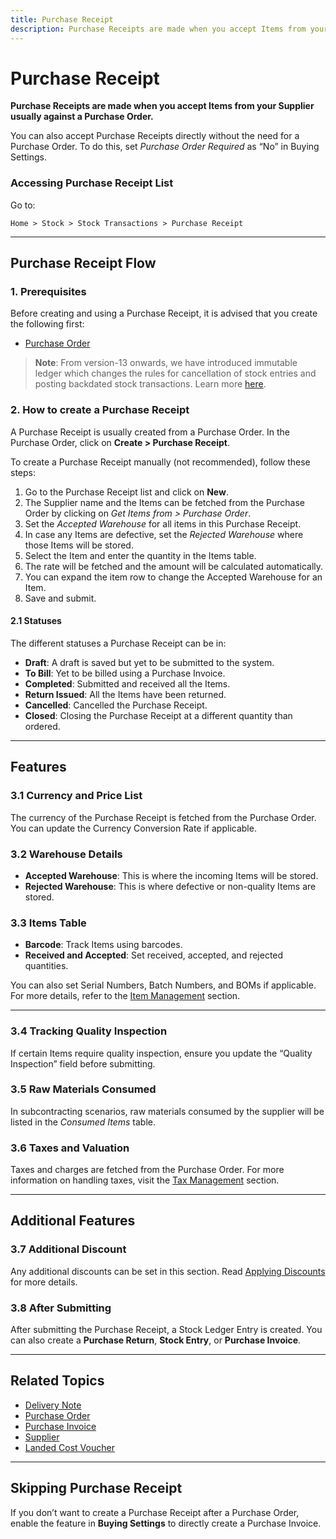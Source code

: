 ```yaml
---
title: Purchase Receipt
description: Purchase Receipts are made when you accept Items from your Supplier usually against a Purchase Order.
---
```


# Purchase Receipt

**Purchase Receipts are made when you accept Items from your Supplier usually against a Purchase Order.**

You can also accept Purchase Receipts directly without the need for a Purchase Order. To do this, set *Purchase Order Required* as “No” in Buying Settings.

### Accessing Purchase Receipt List
Go to:

`Home > Stock > Stock Transactions > Purchase Receipt`


---

## Purchase Receipt Flow

### 1. Prerequisites
Before creating and using a Purchase Receipt, it is advised that you create the following first:

- [Purchase Order]()

> **Note**: From version-13 onwards, we have introduced immutable ledger which changes the rules for cancellation of stock entries and posting backdated stock transactions. Learn more [here](/path-to-immutable-ledger).

### 2. How to create a Purchase Receipt
A Purchase Receipt is usually created from a Purchase Order. In the Purchase Order, click on **Create > Purchase Receipt**.

To create a Purchase Receipt manually (not recommended), follow these steps:

1. Go to the Purchase Receipt list and click on **New**.
2. The Supplier name and the Items can be fetched from the Purchase Order by clicking on *Get Items from > Purchase Order*.
3. Set the *Accepted Warehouse* for all items in this Purchase Receipt.
4. In case any Items are defective, set the *Rejected Warehouse* where those Items will be stored.
5. Select the Item and enter the quantity in the Items table.
6. The rate will be fetched and the amount will be calculated automatically.
7. You can expand the item row to change the Accepted Warehouse for an Item.
8. Save and submit.

#### 2.1 Statuses

The different statuses a Purchase Receipt can be in:

- **Draft**: A draft is saved but yet to be submitted to the system.
- **To Bill**: Yet to be billed using a Purchase Invoice.
- **Completed**: Submitted and received all the Items.
- **Return Issued**: All the Items have been returned.
- **Cancelled**: Cancelled the Purchase Receipt.
- **Closed**: Closing the Purchase Receipt at a different quantity than ordered.

---

## Features

### 3.1 Currency and Price List
The currency of the Purchase Receipt is fetched from the Purchase Order. You can update the Currency Conversion Rate if applicable.

### 3.2 Warehouse Details

- **Accepted Warehouse**: This is where the incoming Items will be stored.
- **Rejected Warehouse**: This is where defective or non-quality Items are stored.

### 3.3 Items Table

- **Barcode**: Track Items using barcodes.
- **Received and Accepted**: Set received, accepted, and rejected quantities.

You can also set Serial Numbers, Batch Numbers, and BOMs if applicable. For more details, refer to the [Item Management](/path-to-item-management) section.

---

### 3.4 Tracking Quality Inspection
If certain Items require quality inspection, ensure you update the “Quality Inspection” field before submitting.

### 3.5 Raw Materials Consumed
In subcontracting scenarios, raw materials consumed by the supplier will be listed in the *Consumed Items* table.

### 3.6 Taxes and Valuation
Taxes and charges are fetched from the Purchase Order. For more information on handling taxes, visit the [Tax Management](/path-to-tax-management) section.

---

## Additional Features

### 3.7 Additional Discount
Any additional discounts can be set in this section. Read [Applying Discounts](/path-to-discount-management) for more details.

### 3.8 After Submitting
After submitting the Purchase Receipt, a Stock Ledger Entry is created. You can also create a **Purchase Return**, **Stock Entry**, or **Purchase Invoice**.

---

## Related Topics

- [Delivery Note](/stock/stock-transactions/delivery-note)
- [Purchase Order]()
- [Purchase Invoice]()
- [Supplier]()
- [Landed Cost Voucher]()

---

## Skipping Purchase Receipt
If you don’t want to create a Purchase Receipt after a Purchase Order, enable the feature in **Buying Settings** to directly create a Purchase Invoice.
